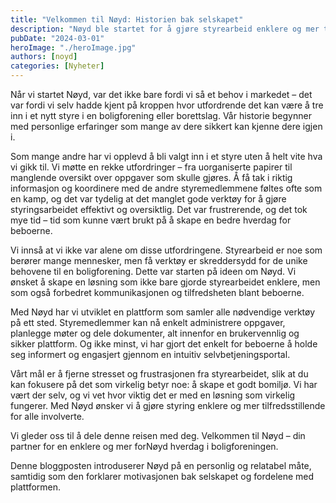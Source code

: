 ```yaml
---
title: "Velkommen til Nøyd: Historien bak selskapet"
description: "Nøyd ble startet for å gjøre styrearbeid enklere og mer tilfredsstillende, etter at vi selv opplevde utfordringene med å tre inn i et nytt styre."
pubDate: "2024-03-01"
heroImage: "./heroImage.jpg"
authors: [noyd]
categories: [Nyheter]
---
```


Når vi startet Nøyd, var det ikke bare fordi vi så et behov i markedet – det var fordi vi selv hadde kjent på kroppen hvor utfordrende det kan være å tre inn i et nytt styre i en boligforening eller borettslag. Vår historie begynner med personlige erfaringer som mange av dere sikkert kan kjenne dere igjen i.

Som mange andre har vi opplevd å bli valgt inn i et styre uten å helt vite hva vi gikk til. Vi møtte en rekke utfordringer – fra uorganiserte papirer til manglende oversikt over oppgaver som skulle gjøres. Å få tak i riktig informasjon og koordinere med de andre styremedlemmene føltes ofte som en kamp, og det var tydelig at det manglet gode verktøy for å gjøre styringsarbeidet effektivt og oversiktlig. Det var frustrerende, og det tok mye tid – tid som kunne vært brukt på å skape en bedre hverdag for beboerne.

Vi innså at vi ikke var alene om disse utfordringene. Styrearbeid er noe som berører mange mennesker, men få verktøy er skreddersydd for de unike behovene til en boligforening. Dette var starten på ideen om Nøyd. Vi ønsket å skape en løsning som ikke bare gjorde styrearbeidet enklere, men som også forbedret kommunikasjonen og tilfredsheten blant beboerne.

Med Nøyd har vi utviklet en plattform som samler alle nødvendige verktøy på ett sted. Styremedlemmer kan nå enkelt administrere oppgaver, planlegge møter og dele dokumenter, alt innenfor en brukervennlig og sikker plattform. Og ikke minst, vi har gjort det enkelt for beboerne å holde seg informert og engasjert gjennom en intuitiv selvbetjeningsportal.

Vårt mål er å fjerne stresset og frustrasjonen fra styrearbeidet, slik at du kan fokusere på det som virkelig betyr noe: å skape et godt bomiljø. Vi har vært der selv, og vi vet hvor viktig det er med en løsning som virkelig fungerer. Med Nøyd ønsker vi å gjøre styring enklere og mer tilfredsstillende for alle involverte.

Vi gleder oss til å dele denne reisen med deg. Velkommen til Nøyd – din partner for en enklere og mer forNøyd hverdag i boligforeningen.

Denne bloggposten introduserer Nøyd på en personlig og relatabel måte, samtidig som den forklarer motivasjonen bak selskapet og fordelene med plattformen.
